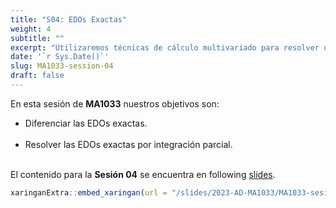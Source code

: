 ```yaml
---
title: "S04: EDOs Exactas"
weight: 4
subtitle: ""
excerpt: "Utilizaremos técnicas de cálculo multivariado para resolver un tipo especial de EDOs"
date: '`r Sys.Date()`'
slug: MA1033-session-04
draft: false
---
```


En esta sesión de **MA1033** nuestros objetivos son:


* Diferenciar las EDOs exactas. <br/><br/>
* Resolver las EDOs exactas por integración parcial. <br/><br/>

El contenido para la **Sesión 04** se encuentra en following [slides](/slides/2023-AD-MA1033/MA1033-sesion-04).

```r
xaringanExtra::embed_xaringan(url = "/slides/2023-AD-MA1033/MA1033-sesion-04", ratio = "4:3")
```